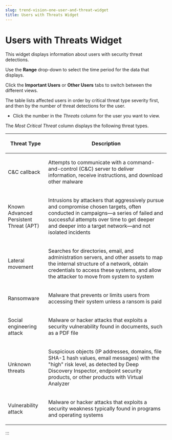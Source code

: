 ```yaml
---
slug: trend-vision-one-user-and-threat-widget
title: Users with Threats Widget
---
```

# Users with Threats Widget

This widget displays information about users with security threat detections.

Use the **Range** drop-down to select the time period for the data that displays.

Click the **Important Users** or **Other Users** tabs to switch between the different views.

The table lists affected users in order by critical threat type severity first, and then by the number of threat detections for the user.

- Click the number in the *Threats* column for the user you want to view.

The *Most Critical Threat* column displays the following threat types.

<table>
<colgroup>
<col style="width: 25%" />
<col style="width: 75%" />
</colgroup>
<thead>
<tr>
<th><p>Threat Type</p></th>
<th><p>Description</p></th>
</tr>
</thead>
<tbody>
<tr>
<td><p>C&amp;C callback</p></td>
<td><p>Attempts to communicate with a command-and-control (C&amp;C) server to deliver information, receive instructions, and download other malware</p></td>
</tr>
<tr>
<td><p>Known Advanced Persistent Threat (APT)</p></td>
<td><p>Intrusions by attackers that aggressively pursue and compromise chosen targets, often conducted in campaigns—a series of failed and successful attempts over time to get deeper and deeper into a target network—and not isolated incidents</p></td>
</tr>
<tr>
<td><p>Lateral movement</p></td>
<td><p>Searches for directories, email, and administration servers, and other assets to map the internal structure of a network, obtain credentials to access these systems, and allow the attacker to move from system to system</p></td>
</tr>
<tr>
<td><p>Ransomware</p></td>
<td><p>Malware that prevents or limits users from accessing their system unless a ransom is paid</p></td>
</tr>
<tr>
<td><p>Social engineering attack</p></td>
<td><p>Malware or hacker attacks that exploits a security vulnerability found in documents, such as a PDF file</p></td>
</tr>
<tr>
<td><p>Unknown threats</p></td>
<td><p>Suspicious objects (IP addresses, domains, file SHA-1 hash values, email messages) with the "high" risk level, as detected by Deep Discovery Inspector, endpoint security products, or other products with Virtual Analyzer</p></td>
</tr>
<tr>
<td><p>Vulnerability attack</p></td>
<td><p>Malware or hacker attacks that exploits a security weakness typically found in programs and operating systems</p></td>
</tr>
</tbody>
</table>
:::
